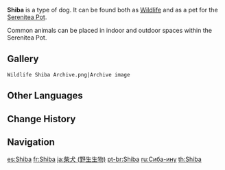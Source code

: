 {{Furnishing Infobox
|id             = 369106
|image          = Wildlife Shiba Icon.png
|category       = Animal
|subcategory    = Indoor Creature
|category2      = Animal
|subcategory2   = Outdoor Creature
|quality        = 3
|adeptal_energy = 100
|load           = 500
|reduced_load   = 500
|description    = Humanity's best friend!<br />Legend has it that the Inazuma Shogun once greatly adored this canine breed, and they became one of the most well-loved pets in the seven nations. They are gentle, loyal, and intelligent.<br />From time to time, however, their voracious instincts will take over causing them to pace about the kitchen, waiting anxiously for someone to feed them.
|lbType         = Wildlife
|lbFamily       = Beasts
|lbGroup        = Dogs
|source1        = [[Chubby]]
}}

{{Description|Humanity's best friend!<br />Legend has it that the Inazuma Shogun once greatly adored this canine breed, and they spread across the once-booming trade routes to become one of the most well-loved pets in the seven nations. Gentle, loyal, and intelligent, they are especially good at guard duty and being companions. Some say that there are still mysterious ninjas in Inazuma who train these dogs to become "ninja dogs."|[[Archive]] Description}}

'''Shiba''' is a type of dog. It can be found both as [[Wildlife]] and as a pet for the [[Serenitea Pot]].

Common animals can be placed in indoor and outdoor spaces within the Serenitea Pot.

==Gallery==
<gallery>
 Wildlife Shiba Archive.png|Archive image
</gallery>

==Other Languages==
{{Other Languages
|en      = Shiba
|zhs     = 柴犬
|zhs_rm  = Cháiquǎn
|zht     = 柴犬
|zht_rm  = Cháiquǎn
|zh_tl   = Shiba Inu{{Sino|zh|ja}}
|ja      = {{Rubi|柴|しば|犬|いぬ}}
|ja_rm   = Shiba Inu
|ja_tl   = Shiba Inu
|ko      = 시바견
|ko_rm   = Sibagyeon
|ko_tl   = Shiba Dog
|es      = Shiba
|fr      = Shiba
|ru      = Сиба-ину
|ru_tl   = Shiba Inu
|th      = Shiba
|vi      = Shiba
|de      = Shiba
|id      = Shiba
|pt      = Shiba
|tr      = Shiba
|it      = Shiba
}}

==Change History==
{{Change History|1.0}}

==Navigation==
{{Wildlife Navbox|state=collapsed}}
{{Furnishing Navbox/Living|Animal}}

[[es:Shiba]]
[[fr:Shiba]]
[[ja:柴犬 (野生生物)]]
[[pt-br:Shiba]]
[[ru:Сиба-ину]]
[[th:Shiba]]